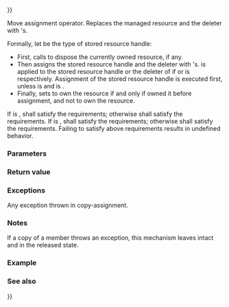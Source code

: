 {{cpp/experimental/unique_resource/title|operator{{=}}}}
{{cpp/experimental/unique_resource/navbar}}

{{ddcl|since=libfund_ts_3|1=
unique_resource&amp; operator=( unique_resource&amp;&amp; other )
    noexcept(/*see below*/);
}}

Move assignment operator. Replaces the managed resource and the deleter with {{c|other}}'s.

Formally, let {{tt|RS}} be the type of stored resource handle:
* First, calls {{c|reset()}} to dispose the currently owned resource, if any.
* Then assigns the stored resource handle and the deleter with {{c|other}}'s. {{tt|std::move}} is applied to the stored resource handle or the deleter of {{c|other}} if {{c|std::is_nothrow_move_assignable_v&lt;RS&gt;}} or {{c|std::is_nothrow_move_assignable_v&lt;D&gt;}} is {{c|true}} respectively. Assignment of the stored resource handle is executed first, unless {{c|std::is_nothrow_move_assignable_v&lt;D&gt;}} is {{c|false}} and {{c|std::is_nothrow_move_assignable_v&lt;RS&gt;}} is {{c|true}}.
* Finally, sets {{c|*this}} to own the resource if and only if {{c|other}} owned it before assignment, and {{c|other}} not to own the resource.

If {{c|std::is_nothrow_move_assignable_v&lt;RS&gt;}} is {{c|true}}, {{tt|RS}} shall satisfy the {{named req|MoveAssignable}} requirements; otherwise {{tt|RS}} shall satisfy the {{named req|CopyAssignable}} requirements. If {{c|std::is_nothrow_move_assignable_v&lt;D&gt;}} is {{c|true}}, {{tt|D}} shall satisfy the {{named req|MoveAssignable}} requirements; otherwise {{tt|D}} shall satisfy the {{named req|CopyAssignable}} requirements. Failing to satisfy above requirements results in undefined behavior.

===Parameters===
{{par begin}}
{{par|other|resource wrapper from which ownership will be transferred}}
{{par end}}

===Return value===
{{c|*this}}

===Exceptions===
Any exception thrown in copy-assignment.
{{noexcept|std::is_nothrow_move_assignable_v&lt;RS&gt; &amp;&amp; std::is_nothrow_move_assignable_v&lt;D&gt;}}

===Notes===
If a copy of a member throws an exception, this mechanism leaves {{c|other}} intact and {{c|*this}} in the released state.

===Example===
{{example}}

===See also===
{{dsc begin}}
{{dsc inc|cpp/experimental/unique_resource/dsc reset}}
{{dsc inc|cpp/memory/unique_ptr/dsc operator{{=}}}}
{{dsc end}}

{{langlinks|ja|zh}}